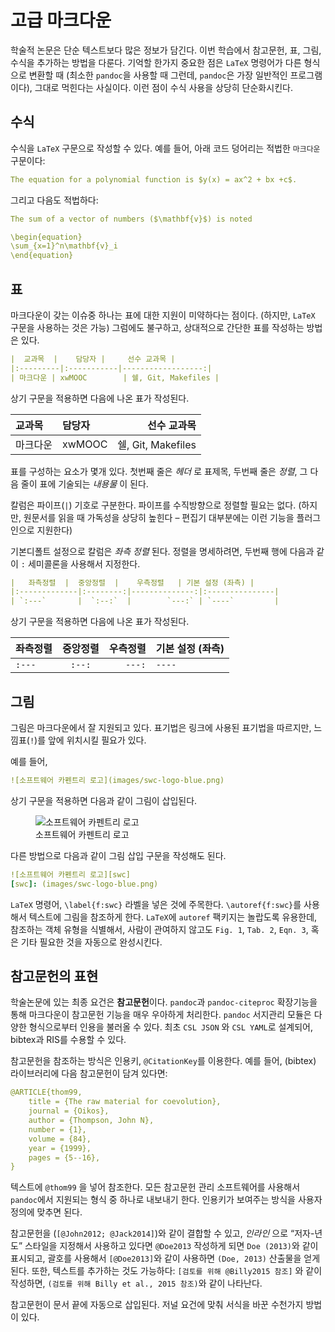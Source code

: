 # 고급 마크다운

학술적 논문은 단순 텍스트보다 많은 정보가 담긴다.
이번 학습에서 참고문헌, 표, 그림, 수식을 추가하는 방법을 다룬다.
기억할 한가지 중요한 점은 `LaTeX` 명령어가 다른 형식으로 변환할 때
(최소한 `pandoc`을 사용할 때 그런데, `pandoc`은 가장 일반적인 프로그램이다), 그대로 먹힌다는 사실이다.
이런 점이 수식 사용을 상당히 단순화시킨다.


## 수식

수식을 `LaTeX` 구문으로 작성할 수 있다.
예를 들어, 아래 코드 덩어리는 적법한 `마크다운` 구문이다:

````yaml
The equation for a polynomial function is $y(x) = ax^2 + bx +c$.
````

그리고 다음도 적법하다:

````yaml
The sum of a vector of numbers ($\mathbf{v}$) is noted

\begin{equation}
\sum_{x=1}^n\mathbf{v}_i
\end{equation}
````

## 표

마크다운이 갖는 이슈중 하나는 표에 대한 지원이 미약하다는 점이다. 
(하지만, `LaTeX` 구문을 사용하는 것은 가능)
그럼에도 불구하고, 상대적으로 간단한 표를 작성하는 방법은 있다.

````yaml
|  교과목  |    담당자 |     선수 교과목 |
|:---------|:-----------|------------------:|
| 마크다운 | xwMOOC        | 쉘, Git, Makefiles |
````

상기 구문을 적용하면 다음에 나온 표가 작성된다.

|  교과목  |    담당자 |     선수 교과목 |
|:---------|:-----------|------------------:|
| 마크다운 | xwMOOC        | 쉘, Git, Makefiles |

표를 구성하는 요소가 몇개 있다.
첫번째 줄은 *헤더* 로 표제목, 두번째 줄은 *정렬*, 그 다음 줄이 표에 기술되는 *내용물* 이 된다. 

칼럼은 파이프(`|`) 기호로 구분한다. 파이프를 수직방향으로 정렬할 필요는 없다.
(하지만, 원문서를 읽을 때 가독성을 상당히 높힌다 -- 편집기 대부분에는 이런 기능을 플러그인으로 지원한다)

기본디폴트 설정으로 칼럼은 *좌측 정렬* 된다. 정렬을 명세하려면, 두번째 행에 다음과 같이
`:` 세미콜론을 사용해서 지정한다.


````yaml
|   좌측정렬  |  중앙정렬  |    우측정렬   | 기본 설정 (좌측) |
|:-------------|:--------:|--------------:|:---------------|
| `:---`       |  `:--:`  |        `---:` | `----`         |
````

상기 구문을 적용하면 다음에 나온 표가 작성된다.

|   좌측정렬  |  중앙정렬  |    우측정렬   | 기본 설정 (좌측) |
|:-------------|:--------:|--------------:|:---------------|
| `:---`       |  `:--:`  |        `---:` | `----`         |


## 그림

그림은 마크다운에서 잘 지원되고 있다.
표기법은 링크에 사용된 표기법을 따르지만, 느낌표(`!`)를 앞에 위치시킬 필요가 있다.

예를 들어, 

````yaml
![소프트웨어 카펜트리 로고](images/swc-logo-blue.png)
````

상기 구문을 적용하면 다음과 같이 그림이 삽입된다.

![소프트웨어 카펜트리 로고](images/swc-logo-blue.png)

다른 방법으로 다음과 같이 그림 삽입 구문을 작성해도 된다.

````yaml
![소프트웨어 카펜트리 로고][swc]
[swc]: (images/swc-logo-blue.png)
````

`LaTeX` 명령어, `\label{f:swc}` 라벨을 넣은 것에 주목한다. 
`\autoref{f:swc}`를 사용해서 텍스트에 그림을 참조하게 한다.
`LaTeX`에 `autoref` 팩키지는 놀랍도록 유용한데, 참조하는 객체 유형을 식별해서,
사람이 관여하지 않고도 `Fig. 1`, `Tab. 2`, `Eqn. 3`, 혹은 기타 필요한 것을 
자동으로 완성시킨다.

## 참고문헌의 표현

학술논문에 있는 최종 요건은 **참고문헌**이다.
`pandoc`과 `pandoc-citeproc` 확장기능을 통해 마크다운이 참고문헌 기능을 매우 우아하게 처리한다.
`pandoc` 서지관리 모듈은 다양한 형식으로부터 인용을 불러올 수 있다.
최초 `CSL JSON` 와 `CSL YAML`로 설계되어, bibtex과 RIS를 수용할 수 있다.

참고문헌을 참조하는 방식은 인용키, `@CitationKey`를 이용한다.
예를 들어, (bibtex) 라이브러리에 다음 참고문헌이 담겨 있다면:

````yaml
@ARTICLE{thom99,
	title = {The raw material for coevolution},
	journal = {Oikos},
	author = {Thompson, John N},
	number = {1},
	volume = {84},
	year = {1999},
	pages = {5--16},
}
````

텍스트에 `@thom99` 을 넣어 참조한다.
모든 참고문헌 관리 소프트웨어를 사용해서 `pandoc`에서 지원되는 형식 중 하나로 내보내기 한다.
인용키가 보여주는 방식을 사용자 정의에 맞추면 된다.

참고문헌을 (`[@John2012; @Jack2014]`)와 같이 결합할 수 있고,
*인라인* 으로 "저자-년도" 스타일을 지정해서 사용하고 있다면 `@Doe2013` 작성하게 되면 `Doe (2013)`와 같이 표시되고, 
괄호를 사용해서 `[@Doe2013]`와 같이 사용하면 `(Doe, 2013)` 산출물을 얻게 된다.
또한, 텍스트를 추가하는 것도 가능하다: `[검토를 위해 @Billy2015 참조]` 와 같이 작성하면,
`(검토를 위해 Billy et al., 2015 참조)`와 같이 나타난다.

참고문헌이 문서 끝에 자동으로 삽입된다. 저널 요건에 맞춰 서식을 바꾼 수천가지 방법이 있다.
